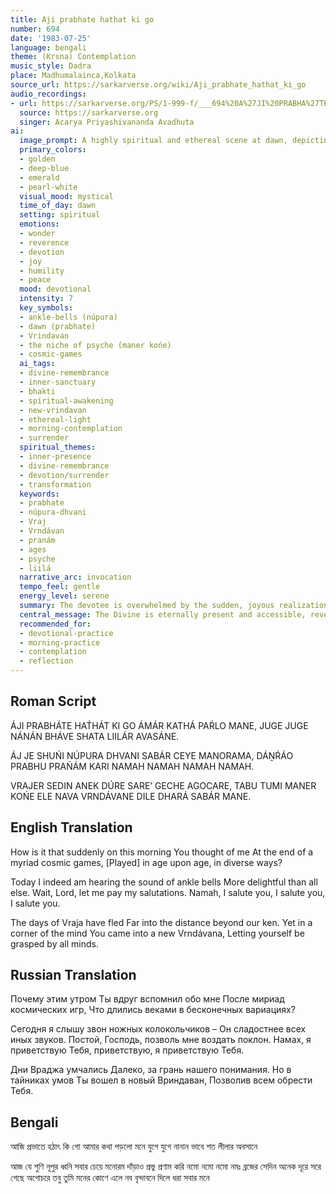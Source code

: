 ```yaml
---
title: Aji prabhate hathat ki go
number: 694
date: '1983-07-25'
language: bengali
theme: (Krsna) Contemplation
music_style: Dadra
place: Madhumalainca,Kolkata
source_url: https://sarkarverse.org/wiki/Aji_prabhate_hathat_ki_go
audio_recordings:
- url: https://sarkarverse.org/PS/1-999-f/___694%20A%27JI%20PRABHA%27TE%20HATHA%27T%20KI%20GO.mp3
  source: https://sarkarverse.org
  singer: Acarya Priyashivananda Avadhuta
ai:
  image_prompt: A highly spiritual and ethereal scene at dawn, depicting a subtle, luminous figure (suggestive of Krishna, perhaps only visible by the light reflecting off his ankle bells) stepping into a lush, inner garden, symbolizing the 'New Vrindavan' of the psyche. The composition should use soft focus and deep perspective, highlighting the contrast between the fleeting golden light of morning and the deep, contemplative shadows of the mind. Emphasize the sound of the 'núpura dhvani' through shimmering, concentric ripples of light radiating from the ankle level. The overall style should be mystical and devotional.
  primary_colors:
  - golden
  - deep-blue
  - emerald
  - pearl-white
  visual_mood: mystical
  time_of_day: dawn
  setting: spiritual
  emotions:
  - wonder
  - reverence
  - devotion
  - joy
  - humility
  - peace
  mood: devotional
  intensity: 7
  key_symbols:
  - ankle-bells (núpura)
  - dawn (prabhate)
  - Vrindavan
  - the niche of psyche (maner końe)
  - cosmic-games
  ai_tags:
  - divine-remembrance
  - inner-sanctuary
  - bhakti
  - spiritual-awakening
  - new-vrindavan
  - ethereal-light
  - morning-contemplation
  - surrender
  spiritual_themes:
  - inner-presence
  - divine-remembrance
  - devotion/surrender
  - transformation
  keywords:
  - prabhate
  - núpura-dhvani
  - Vraj
  - Vrndávan
  - pranám
  - ages
  - psyche
  - liilá
  narrative_arc: invocation
  tempo_feel: gentle
  energy_level: serene
  summary: The devotee is overwhelmed by the sudden, joyous realization that the Divine, after millennia of cosmic play and distance, has unexpectedly recalled them and appeared in the morning. This appearance is marked by the enchanting sound of ankle bells, signaling the Lord's arrival not in the historical Vraj, but within the deepest corner of the mind—a 'New Vrindavan'—where He grants His embrace to all.
  central_message: The Divine is eternally present and accessible, revealing Himself in the quiet dawn within the spiritual sanctuary of the human mind whenever devotion calls.
  recommended_for:
  - devotional-practice
  - morning-practice
  - contemplation
  - reflection
---
```


## Roman Script

ÁJI PRABHÁTE HAT́HÁT KI GO
ÁMÁR KATHÁ PAŔLO MANE,
JUGE JUGE NÁNÁN BHÁVE
SHATA LIILÁR AVASÁNE.

ÁJ JE SHUŃI NÚPURA DHVANI
SABÁR CEYE MANORAMA,
DÁṊŔÁO PRABHU PRAŃÁM KARI
NAMAH NAMAH NAMAH NAMAH.

VRAJER SEDIN ANEK DÚRE
SARE’ GECHE AGOCARE,
TABU TUMI MANER KOŃE
ELE NAVA VRNDÁVANE
DILE DHARÁ SABÁR MANE.

## English Translation

How is it that suddenly on this morning
You thought of me
At the end of a myriad cosmic games,
[Played] in age upon age, in diverse ways?

Today I indeed am hearing the sound of ankle bells
More delightful than all else.
Wait, Lord, let me pay my salutations.
Namah, I salute you, I salute you, I salute you.

The days of Vraja have fled
Far into the distance beyond our ken.
Yet in a corner of the mind
You came into a new Vrndávana,
Letting yourself be grasped by all minds.

## Russian Translation

Почему этим утром
Ты вдруг вспомнил обо мне
После мириад космических игр,
Что длились веками в бесконечных вариациях?

Сегодня я слышу звон ножных колокольчиков –
Он сладостнее всех иных звуков.
Постой, Господь, позволь мне воздать поклон.
Намах, я приветствую Тебя,
приветствую, я приветствую Тебя.

Дни Враджа умчались
Далеко, за грань нашего понимания.
Но в тайниках умов
Ты вошел в новый Вриндаван,
Позволив всем обрести Тебя.

## Bengali

আজি প্রভাতে হঠাৎ কি গো
আমার কথা পড়লো মনে
যুগে যুগে নানান ভাবে
শত লীলার অবসানে

আজ যে শুণি নূপুর ধ্বনি
সবার চেয়ে মনোরম
দাঁড়াও প্রভু প্রণাম করি
নমো নমো নমো নমঃ
ব্রজের সেদিন অনেক দূরে
সরে গেছে অগোচরে
তবু তুমি মনের কোণে
এলে নব বৃন্দাবনে
দিলে ধরা সবার মনে

